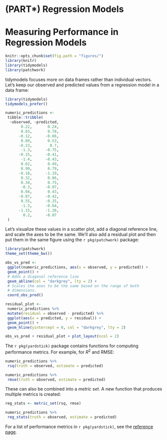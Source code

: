 # (PART\*) Regression Models {-} 

# Measuring Performance in Regression Models

```r
knitr::opts_chunk$set(fig.path = "figures/")
library(knitr)
library(tidymodels)
library(patchwork)
```

tidymodels focuses more on data frames rather than individual vectors. Let's keep our observed and predicted values from a regression model in a data frame: 

```r
library(tidymodels)
tidymodels_prefer()

numeric_predictions <- 
 tibble::tribble(
  ~observed, ~predicted,
       0.22,       0.24,
       0.83,       0.78,
      -0.12,      -0.66,
       0.89,       0.53,
      -0.23,        0.7,
       -1.3,      -0.75,
      -0.15,      -0.41,
       -1.4,      -0.43,
       0.62,       0.49,
       0.99,       0.79,
      -0.18,      -1.19,
       0.32,       0.06,
       0.34,       0.75,
       -0.3,      -0.07,
       0.04,       0.43,
      -0.87,      -0.42,
       0.55,      -0.25,
       -1.3,      -0.64,
      -1.15,      -1.26,
        0.2,      -0.07
 )
```

Let's visualize these values in a scatter plot, add a diagonal reference line, and scale the axes to be the same. We'll also add a residual plot and then put them in the same figure using the `r pkg(patchwork)` package:

```r
library(patchwork)
theme_set(theme_bw())

obs_vs_pred <- 
 ggplot(numeric_predictions, aes(x = observed, y = predicted)) + 
 geom_point() + 
 # Adds a diagonal reference line
 geom_abline(col = "darkgrey", lty = 2) + 
 # Scales the axes to be the same based on the range of both
 # dimensions. 
 coord_obs_pred()

residual_plot <- 
 numeric_predictions %>% 
 mutate(residual = observed - predicted) %>% 
 ggplot(aes(x = predicted, y = residual)) + 
 geom_point() + 
 geom_hline(yintercept = 0, col = "darkgrey", lty = 2) 

obs_vs_pred + residual_plot + plot_layout(ncol = 2)
```

The `r pkg(yardstick)` package contains functions for computing performance metrics. For example, for $R^2$ and RMSE: 

```r
numeric_predictions %>% 
 rsq(truth = observed, estimate = predicted)

numeric_predictions %>% 
 rmse(truth = observed, estimate = predicted)
```

These can also be combined into a _metric set_. A new function that produces multiple metrics is created: 

```r
reg_stats <- metric_set(rsq, rmse)

numeric_predictions %>% 
 reg_stats(truth = observed, estimate = predicted)
```


For a list of performance metrics in `r pkg(yardstick)`, see the [reference page](https://yardstick.tidymodels.org/reference/index.html). 

